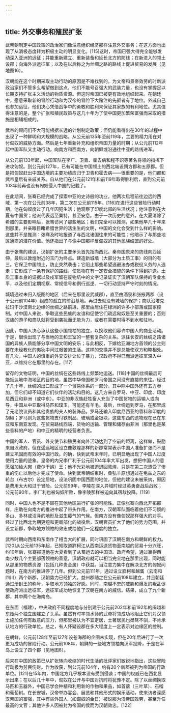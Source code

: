 ```yaml
---
---
---
```

title: 外交事务和殖民扩张
---



武帝朝制定中国政策的政治家们像注意组织经济那样注意外交事务；在这方面也出现了从消极态度转为积极主动的明显变化。[115]这时，帝国已强大得完全能够发动深入亚洲的远征；并能重新建立、重新装备和延长北方的防线；在新进入的领土设郡；向海外派远征军；以及在以后称之为丝绸之路的路线上促进贸易的发展（见地图16）。

汉朝能在这个时期采取主动行动的原因是不难找到的。为文帝和景帝效劳的时新派政治家们不管多么希望做到这点，他们不能号召强大的武装力量，也没有掌握足以长期支持扩张主义活动的物质资源。但这时帝国已被更有效地组织起来。在朝廷中，愿意采取新的冒险行动和为汉帝的冒险下大赌注的先驱者有了地位。外戚自己也参加远征，他们决心凭借战争中的勇敢和胜利来保证其家族的有利地位。尤其值得注意的是，整个扩张和殖民政策与这几十年为了使中国更加繁荣富强而采取的措施是相辅相成的。

武帝的顾问们不大可能根据长远的计划制定政策；但仍能看得出在30年的过程中出现了一种鲜明和大规模的战略。从公元前135年至前119年，主要的精力用在对付匈奴的威胁方面。然后是七年重新补充和组织帝国力量的时期；从公元前112年起中国军队又主动行动，向南方和西南方，向朝鲜或沿通往中亚的路线进军。

从公元前133年起，中国军队在李广、卫青、霍去病和程不识等著名将领的指挥下进攻匈奴。到公元前127年，已有可能在中国领土的西北端设朔方郡和五原郡。但是把匈奴赶出中国边境的主要功绩应归于卫青和霍去病——很重要的是，他们都和武帝皇后有亲戚关系。自从他们在公元前121年和前119年取得胜利后，直到公元前103年前再也没有匈奴侵入中国的记载了。

在此期间，张骞已经完成了探索中亚的史诗般的功业。他两次启程前往边远的西域，第一次在公元前38年，第二次在公元前115年。[116]在进行这些冒险行动时期，他在匈奴度过了几年囚犯生活；他观察了印度北部的生活状况；他注意到在大夏有中国货；他派代表远至粟特，甚至安息。由于一次历史的意外，在大夏消除了希腊的主要影响后，张骞访问了那些地区；我们完全可以推测，如果他早几十年来到那里，并亲眼目睹希腊世界的活生生的文明，中国的文化会受到什么样的影响。这些并不是推测：张骞及时地报道了与西北诸国往来的可能性；他暗示了与那些地区通商的潜在价值。他还指出了与像中国那样反匈奴的其他民族结盟的好处。

由于张骞的建议，汉朝扩张的主要矛头首先指向西北。秦帝国原来的防线向西延伸，最后以敦煌附近的玉门为终点。建造新城墙（大部分为土质工事）的目的有三。它保卫中国领土，防止突然袭击；它阻止那些希望逃避法办或税役义务的人逃走；它形成了一条有保护的路线，使货物在有一定安全措施的条件下得到护送。土质工事本身的证据以及戍军留在废物坑中的文字记录证实了汉朝军队保持的专业水平，以及他们定期视察、常规信号和例行巡逻、一切行动坚持严守时刻的情况。

城墙通过未归入版图的地区（后来在那里设武威郡），直至由酒泉和张掖两郡（设于公元前104年）组成的孤立的前沿基地。再过去就没有城墙的保护；商队沿塔克拉玛干沙漠南北边缘的丝绸之路前进，那里由居住在绿洲的许多小部落或国家控制。对中国人来说，争取这些民族的友谊和促使它们疏远匈奴是至关重要的；否则汉族的游子和商队就将受到袭扰而无能为力，或者在需要时得不到水和驻地。

因此，中国人决心承认这些小国领袖的独立，以换取他们容许中国人的商业活动。于是，很快出现了与当地的王和王室的一整套复杂的关系。派往长安的丝绸之路诸国的异族人质能够分享中国文明的安乐；与此相反，下嫁给亚洲地方首领的公主则要在未经教化的夷狄中间过艰苦的生活。这样的交换并不是总能使双方和睦相处。有几次，中国人的慎重的外交安排让位于暴力，汉政府不得已而派远征军深入中亚，以维持它在那里的存在。[117]

留存的文物证明，中国的丝绸在这些路线上频繁地运送。[118]中国的丝绸最后可能抵达地中海地区的目的地，虽然中华帝国和罗马帝国之间没有直接的来往。经过了几十年，丝绸的出口形成了一个贸易体系的一部分，其中除中国外还有五方参加，但它们却不知道它们伙伴的活动和目的。这几方来自罗马、中亚、印度、印度尼西亚和非洲（或中东）。中亚的非汉族赶牲畜人充当了中国货物的运输人或向导，中国从中亚取得马匹和璞玉，可能还有羊毛。最后，丝绸运到罗马，在那里成了元老院议员和其他贵族的夫人的装饰品。罗马还输入印度尼西亚的香料和印度的胡椒；罗马则为这些货物支付铁制品、玻璃或金银块，这些东西的遗物现在已在东亚和东南亚发现。在贸易路线西端，货物的运输、管理和储存由非洲（那里也是某些香料的产地）和中亚的精明的经营者负责。

中国的军人、官员、外交使节和殖民者向外活动达到了空前的距离，这样做，鼓励来自汉政府。但在遥远地区设立像敦煌那样的新郡常常表示中国人准备扩张而不是建立巩固而有效的中国行政。的确，快到武帝末年时，已明显地出现了中国人过度使用力量的迹象。皇帝的内兄李广利于公元前104年率大军出发，想把中国人的意愿强加给大宛（费尔干纳）王；他不光彩地被迫退回敦煌，只是在第二次遭受了惨重的伤亡以后他才完成了使命。快到武帝朝结束时，桑弘羊原想通过在龟兹之东的轮台（布古尔）设定居地，设法巩固中国西面的地位，但他的建议未被采纳，原因是费用太大和过于冒险。公元前99年，李陵在深入异域时经过英勇奋战后战败；公元前90年，李广利也被匈奴所败，像李陵那样被迫向其宿敌投降。[119]

同时，中国人也不是不顾在其他地区进行扩张的可能性。正像张骞向西北开拓那样，庄助在向南方的推进中起了带头作用。在南方，汉朝军队面临着他们不习惯的多山、多林或沼泽的地形及滋生瘴气的气候。但南方没有像匈奴那样强大的对手。经过了比西北为期更短和更局部化的战役后，汉朝官员扩大了他们的势力范围，并设立新郡，争取地方领袖的效忠或给他们一定程度的独立。

武帝时期向西南和东南作了相当大的扩展，同时巩固了汉朝在南方和朝鲜的权力。[120]从公元前135年起，已知取道牂柯江从西南运送货物至南越的贸易十分兴旺，约10年后，张骞报道他在大夏看到了从蜀运去的中国货。政府希望，通过赢得西南少数几个主要部落领袖的善意，汉朝政府就可以相当完全地在那里出现，同时能从那里的物质资源（包括几种贵金属）中获益。当注意力集中在解决北方的匈奴问题时，在南方的推进停了几年。但到公元前111年，通过设立牂柯和越巂（云南和四川）两个新郡，汉朝势力已经扩大。益州郡随之在公元前108年建立，并且朝廷通过册封王的称号，争取地方领袖的好感。同时，南越不忠的威胁和爆发的叛乱促使政府派出远征军，远征军成功地恢复了汉朝在南方的威信。结果，成立了九个新郡，其中两个在海南岛。

在东面（福建），中央政府不同程度地与分别建于公元前202年和前192年的闽越和东瓯两个独立国建立了关系。虽然有时率领水师的武帝将领成功地阻止它们对汉领土施加任何有敌意的压力，但那里被认为不宜定居，土著居民也桀骜不驯，不肯承认地方的行政单位。总之，有人怀疑设郡在多大程度上一定表示对边缘区的控制。

在朝鲜，公元前128年至前127年设苍海郡的企图未实现，但在20年后进行了一次更为成功的冒险行动。公元前108年，朝鲜的一些地方领袖向汉军投降，于是在半岛上设立了四个郡（见地图8）。

后来在中国的政策已从扩张转向收缩的时代生活的批评家们敏锐地指出，这些冒险行动极为劳民伤财。作为收获，到公元前104年，约有20个新郡被列为帝国的行政单位。[121]在15年内，中国北方几乎根本没有受到侵袭；中国的权威已在西北显示出来；在以后几十年中，匈奴在公开与中国对抗时将犹豫不定。除了以丝绸换取马匹和玉器外，中国已学会种植和利用新的作物和果品，如首蓿（三叶草）、石榴和葡萄树。在长安城，汉帝举办宴会、展览和其他形式的娱乐活动，使来访者深感汉帝国的富强，其中有些外国人（如匈奴的金日）被说服为汉帝国效劳，甚至升任最高的文官；其他许多人因被封为帝国的侯而为汉朝效忠。[122]